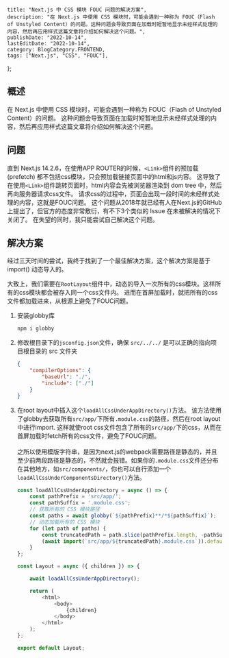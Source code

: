 
    title: "Next.js 中 CSS 模块 FOUC 问题的解决方案",
    description: "在 Next.js 中使用 CSS 模块时，可能会遇到一种称为 FOUC（Flash of Unstyled Content）的问题。这种问题会导致页面在加载时短暂地显示未经样式处理的内容，然后再应用样式这篇文章将介绍如何解决这个问题。",
    publishDate: "2022-10-14",
    lastEditDate: "2022-10-14",
    category: BlogCategory.FRONTEND,
    tags: ["Next.js", "CSS", "FOUC"],
};

## 概述

在 Next.js 中使用 CSS 模块时，可能会遇到一种称为 FOUC（Flash of Unstyled Content）的问题。
这种问题会导致页面在加载时短暂地显示未经样式处理的内容，然后再应用样式这篇文章将介绍如何解决这个问题。

## 问题

直到 Next.js 14.2.6，在使用APP ROUTER的时候，`<Link>`组件的预加载 (prefetch) 都不包括css模块，只会预加载链接页面中的html和js内容。
这导致了在使用`<Link>`组件跳转页面时，html内容会先被浏览器渲染到 dom tree 中，然后再向服务器请求css文件。
请求css的过程中，页面会出现一段时间的未经样式处理的内容，这就是FOUC问题。
这个问题从2018年就已经有人在Next.js的GitHub上提出了，但官方的态度非常敷衍，有不下3个类似的 Issue 在未被解决的情况下关闭了。
在失望的同时，我只能尝试自己解决这个问题。

## 解决方案

经过三天时间的尝试，我终于找到了一个最佳解决方案，这个解决方案是基于 import() 动态导入的。

大致上，我们需要在`RootLayout`组件中，动态的导入一次所有的css模块。这样所有的css模块都会被存入同一个css文件内。
进而在首屏加载时，就把所有的css文件都加载进来，从根源上避免了FOUC问题。

1. 安装globby库
    ```bash
    npm i globby
    ```

2. 修改根目录下的`jsconfig.json`文件，确保 `src/../../` 是可以正确的指向项目根目录的 src 文件夹
    ```json
    {
        "compilerOptions": {
            "baseUrl": "./",
            "include": ["./"]
        }
    }
    ```

3. 在root layout中插入这个`loadAllCssUnderAppDirectory()`方法。
该方法使用了globby去获取所有`src/app/`下所有`.module.css`的路径，然后在root layout中进行import.
这样就使root css文件包含了所有的`src/app/`下的css，从而在首屏加载时fetch所有的css文件，避免了FOUC问题。
\
\
之所以使用模版字符串，是因为next.js的webpack需要路径是静态的，并且至少前两段路径是静态的，不然就会报错。如果你的`.module.css`文件还分布在其他地方，如`src/components/`，你也可以自行添加一个`loadAllCssUnderComponentsDirectory()`方法。
    ```javascript
    const loadAllCssUnderAppDirectory = async () => {
        const pathPrefix = 'src/app/';
        const pathSuffix = '.module.css';
        // 获取所有的 CSS 模块路径
        const paths = await globby(`${pathPrefix}**/*${pathSuffix}`);
        // 动态加载所有的 CSS 模块
        for (let path of paths) {
            const truncatedPath = path.slice(pathPrefix.length, -pathSuffix.length);
            (await import(`src/app/${truncatedPath}.module.css`)).default;
        }
    };

    const Layout = async ({ children }) => {

        await loadAllCssUnderAppDirectory();

        return (
            <html>
                <body>
                    {children}
                </body>
            </html>
        );
    };

    export default Layout;
    ```

